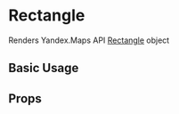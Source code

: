 
<Meta title="api/GeoObjects/Rectangle" />

# Rectangle

Renders Yandex.Maps API [Rectangle][docs] object

## Basic Usage

<Canvas>
  <YMaps>
    <Map
      defaultState={{
        center: [55.674, 37.601],
        zoom: 11,
      }}
    >
      <Rectangle
        geometry={[
          [55.66, 37.6],
          [55.71, 37.69],
        ]}
        options={{
          draggable: true,
          fillColor: '#ffff0022',
          strokeColor: '#3caa3c88',
          strokeWidth: 7,
        }}
      />
    </Map>
  </YMaps>
</Canvas>

## Props

<ArgsTable of={RectangleCmp} />

[docs]:
  https://tech.yandex.com/maps/doc/jsapi/2.1/ref/reference/Rectangle-docpage/
